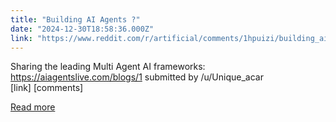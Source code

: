 ```yaml
---
title: "Building AI Agents ?"
date: "2024-12-30T18:58:36.000Z"
link: "https://www.reddit.com/r/artificial/comments/1hpuizi/building_ai_agents/"
---
```


Sharing the leading Multi Agent AI frameworks: https://aiagentslive.com/blogs/1
    submitted by    /u/Unique_acar  
 [link]   [comments]

[Read more](https://www.reddit.com/r/artificial/comments/1hpuizi/building_ai_agents/)
